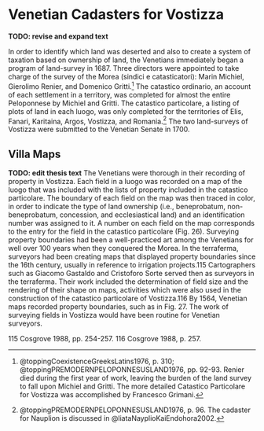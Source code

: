 # Venetian Cadasters for Vostizza {#cadasters}

**TODO: revise and expand text**

In order to identify which land was deserted and also to create a system of taxation based on ownership of land, the Venetians immediately began a program of land-survey in 1687. Three directors were appointed to take charge of the survey of the Morea (sindici e catasticatori): Marin Michiel, Gierolimo Renier, and Domenico Gritti.^[@toppingCoexistenceGreeksLatins1976, p. 310; @toppingPREMODERNPELOPONNESUSLAND1976, pp. 92-93. Renier died during the first year of work, leaving the burden of the land survey to fall upon Michiel and Gritti. The more detailed Catastico Particolare for Vostizza was accomplished by Francesco Grimani.] The catastico ordinario, an account of each settlement in a territory, was completed for almost the entire Peloponnese by Michiel and Gritti. The catastico particolare, a listing of plots of land in each luogo, was only completed for the territories of Elis, Fanari, Karitaina, Argos, Vostizza, and Romania.^[@toppingPREMODERNPELOPONNESUSLAND1976, p. 96. The cadaster for Nauplion is discussed in @liataNayplioKaiEndohora2002.] The two land-surveys of Vostizza were submitted to the Venetian Senate in 1700.


## Villa Maps
**TODO: edit thesis text**
The Venetians were thorough in their recording of property in Vostizza. Each field in a luogo was recorded on a map of the luogo that was included with the lists of property included in the catastico particolare. The boundary of each field on the map was then traced in color, in order to indicate the type of land ownership (i.e., beneprobatum, non- beneprobatum, concession, and ecclesiastical land) and an identification number was assigned to it. A number on each field on the map corresponds to the entry for the field in the catastico particolare (Fig. 26).
Surveying property boundaries had been a well-practiced art among the Venetians for well over 100 years when they conquered the Morea. In the terraferma, surveyors had been creating maps that displayed property boundaries since the 16th century, usually in reference to irrigation projects.115 Cartographers such as Giacomo Gastaldo and Cristoforo Sorte served then as surveyors in the terraferma. Their work included the determination of field size and the rendering of their shape on maps, activities which were also used in the construction of the catastico particolare of Vostizza.116 By 1564, Venetian maps recorded property boundaries, such as in Fig. 27. The work of surveying fields in Vostizza would have been routine for Venetian surveyors.

115 Cosgrove 1988, pp. 254-257.
116 Cosgrove 1988, p. 257.
